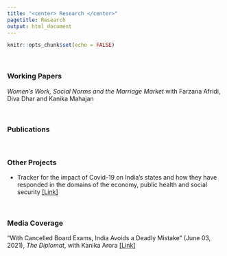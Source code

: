 ```yaml
---
title: "<center> Research </center>"
pagetitle: Research
output: html_document
---
```


```r
knitr::opts_chunk$set(echo = FALSE)
```

<br> 

### Working Papers

*Women’s Work, Social Norms and the Marriage Market* with Farzana Afridi, Diva Dhar and Kanika Mahajan

<br> 

### Publications


<br>



### Other Projects

- Tracker for the impact of Covid-19 on India’s states and how they have responded in the domains of the economy, public health and social security [[Link]](http://decovindia.com)




<br> 

### Media Coverage

"With Cancelled Board Exams, India Avoids a Deadly Mistake" (June 03, 2021), *The Diplomat*, with Kanika Arora [[Link]](https://thediplomat.com/2021/06/with-cancelled-board-exams-india-avoids-a-deadly-mistake/)